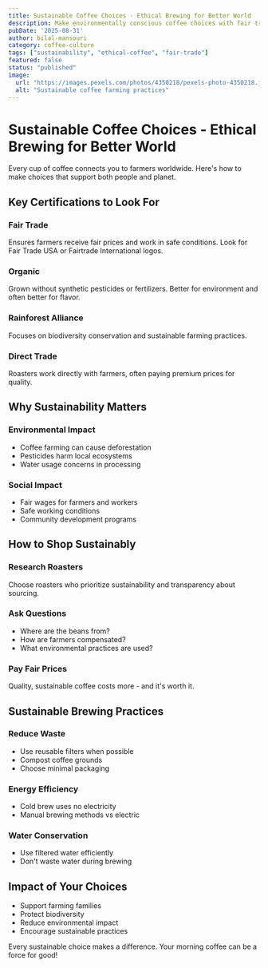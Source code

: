 ```yaml
---
title: Sustainable Coffee Choices - Ethical Brewing for Better World
description: Make environmentally conscious coffee choices with fair trade, organic, and sustainable farming practices. Support ethical coffee production.
pubDate: '2025-08-31'
author: bilal-mansouri
category: coffee-culture
tags: ["sustainability", "ethical-coffee", "fair-trade"]
featured: false
status: "published"
image:
  url: "https://images.pexels.com/photos/4350218/pexels-photo-4350218.jpeg?auto=compress&cs=tinysrgb&w=800"
  alt: "Sustainable coffee farming practices"
---
```


# Sustainable Coffee Choices - Ethical Brewing for Better World

Every cup of coffee connects you to farmers worldwide. Here's how to make choices that support both people and planet.

## Key Certifications to Look For

### Fair Trade
Ensures farmers receive fair prices and work in safe conditions. Look for Fair Trade USA or Fairtrade International logos.

### Organic
Grown without synthetic pesticides or fertilizers. Better for environment and often better for flavor.

### Rainforest Alliance
Focuses on biodiversity conservation and sustainable farming practices.

### Direct Trade
Roasters work directly with farmers, often paying premium prices for quality.

## Why Sustainability Matters

### Environmental Impact
- Coffee farming can cause deforestation
- Pesticides harm local ecosystems
- Water usage concerns in processing

### Social Impact
- Fair wages for farmers and workers
- Safe working conditions
- Community development programs

## How to Shop Sustainably

### Research Roasters
Choose roasters who prioritize sustainability and transparency about sourcing.

### Ask Questions
- Where are the beans from?
- How are farmers compensated?
- What environmental practices are used?

### Pay Fair Prices
Quality, sustainable coffee costs more - and it's worth it.

## Sustainable Brewing Practices

### Reduce Waste
- Use reusable filters when possible
- Compost coffee grounds
- Choose minimal packaging

### Energy Efficiency
- Cold brew uses no electricity
- Manual brewing methods vs electric

### Water Conservation
- Use filtered water efficiently
- Don't waste water during brewing

## Impact of Your Choices
- Support farming families
- Protect biodiversity
- Reduce environmental impact
- Encourage sustainable practices

Every sustainable choice makes a difference. Your morning coffee can be a force for good!